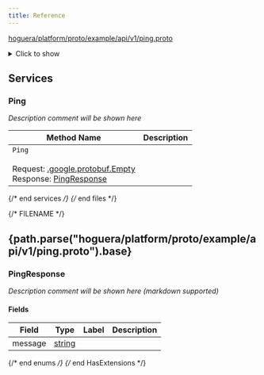 ```yaml
---
title: Reference
---
```



[hoguera/platform/proto/example/api/v1/ping.proto](#hoguera/platform/proto/example/api/v1/ping.proto)
<details>
<summary>Click to show</summary>

### Messages
  - [PingResponse](#hoguera.platform.example.api.v1.PingResponse)

### Enums


</details>



## Services


### Ping
*Description comment will be shown here*

| Method Name | Description |
| ----------- | ------------|
| `Ping` <br /><br /> Request: [.google.protobuf.Empty](#google.protobuf.Empty) <br /> Response: [PingResponse](#google.protobuf.Empty) | <para></para> |

 {/* end services */}
 {/* end files */}



<a name="hoguera/platform/proto/example/api/v1/ping.proto"></a>

{/* FILENAME */}
<h2>{path.parse("hoguera/platform/proto/example/api/v1/ping.proto").base}</h2>



### PingResponse
*Description comment will be shown here (markdown supported)*


#### Fields

| Field | Type | Label | Description |
| ----- | ---- | ----- | ----------- |
| message | [string](#string) |  | <para></para> |






 {/* end enums */}
 {/* end HasExtensions */}

